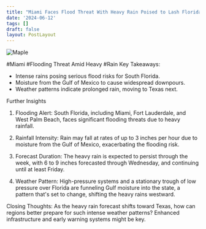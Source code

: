 ```yaml
---
title: "Miami Faces Flood Threat With Heavy Rain Poised to Lash Florida . "
date: '2024-06-12'
tags: []
draft: false
layout: PostLayout
---
```


<div className="flex justify-center">
<div className="my-1 w-full px-2 xl:my-1 xl:w-1/2 xl:px-2">
    <img src="https://willpolesa.pythonanywhere.com/static/podcast_thumbnails/thumbnail_recRYqsKI9yr06rFk.jpg" alt="Maple" className="mx-auto h-58 w-auto" />
</div>
</div>

#Miami #Flooding Threat Amid Heavy #Rain
Key Takeaways:
- Intense rains posing serious flood risks for South Florida.
- Moisture from the Gulf of Mexico to cause widespread downpours.
- Weather patterns indicate prolonged rain, moving to Texas next.

Further Insights
1. Flooding Alert:
South Florida, including Miami, Fort Lauderdale, and West Palm Beach, faces significant flooding threats due to heavy rainfall.

2. Rainfall Intensity:
Rain may fall at rates of up to 3 inches per hour due to moisture from the Gulf of Mexico, exacerbating the flooding risk.

3. Forecast Duration:
The heavy rain is expected to persist through the week, with 6 to 9 inches forecasted through Wednesday, and continuing until at least Friday.

4. Weather Pattern:
High-pressure systems and a stationary trough of low pressure over Florida are funneling Gulf moisture into the state, a pattern that's set to change, shifting the heavy rains westward.

Closing Thoughts:
As the heavy rain forecast shifts toward Texas, how can regions better prepare for such intense weather patterns? Enhanced infrastructure and early warning systems might be key.
